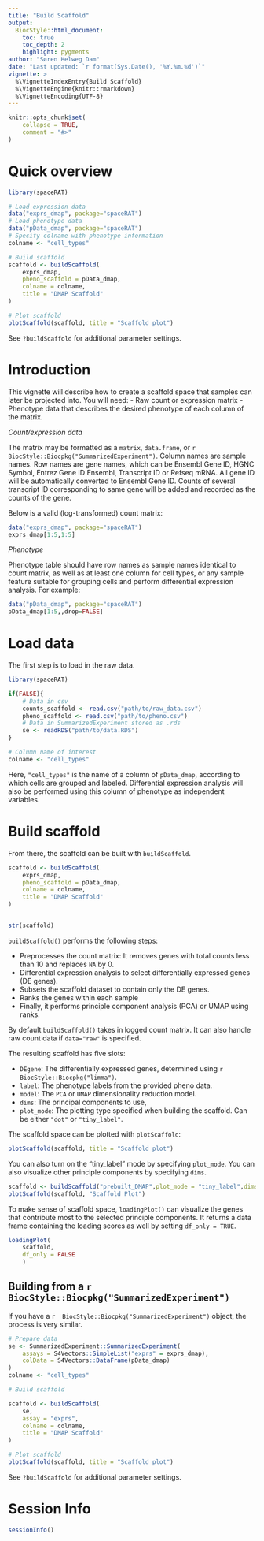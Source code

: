 ```yaml
---
title: "Build Scaffold"
output: 
  BiocStyle::html_document:
    toc: true
    toc_depth: 2
    highlight: pygments
author: "Søren Helweg Dam"
date: "Last updated: `r format(Sys.Date(), '%Y.%m.%d')`"
vignette: >
  %\VignetteIndexEntry{Build Scaffold}
  %\VignetteEngine{knitr::rmarkdown}
  %\VignetteEncoding{UTF-8}
---
```


```r
knitr::opts_chunk$set(
    collapse = TRUE,
    comment = "#>"
)
```

# Quick overview


```r
library(spaceRAT)

# Load expression data
data("exprs_dmap", package="spaceRAT")
# Load phenotype data
data("pData_dmap", package="spaceRAT")
# Specify colname with phenotype information
colname <- "cell_types"

# Build scaffold
scaffold <- buildScaffold(
    exprs_dmap, 
    pheno_scaffold = pData_dmap,
    colname = colname,
    title = "DMAP Scaffold"
)

# Plot scaffold
plotScaffold(scaffold, title = "Scaffold plot")
```

See `?buildScaffold` for additional parameter settings.


# Introduction

This vignette will describe how to create a scaffold space
that samples can later be projected into.
You will need:
- Raw count or expression matrix 
- Phenotype data that describes the desired phenotype of each
column of the matrix.

*Count/expression data*

The matrix may be formatted as a `matrix`, `data.frame`,
or `r  BiocStyle::Biocpkg("SummarizedExperiment")`.
Column names are sample names. Row names are gene names,
which can be Ensembl Gene ID, HGNC Symbol, Entrez Gene ID Ensembl,
Transcript ID or Refseq mRNA. All gene ID will be automatically converted to
Ensembl Gene ID. Counts of several transcript ID corresponding to same gene
will be added and recorded as the counts of the gene.

Below is a valid (log-transformed) count matrix:
```r
data("exprs_dmap", package="spaceRAT")
exprs_dmap[1:5,1:5]
```


*Phenotype*

Phenotype table should have row names as sample names identical to count matrix,
as well as at least one column for cell types, or any sample feature
suitable for grouping cells and perform differential expression analysis.
For example:

```r
data("pData_dmap", package="spaceRAT")
pData_dmap[1:5,,drop=FALSE]
```


# Load data

The first step is to load in the raw data.

```r
library(spaceRAT)

if(FALSE){
    # Data in csv
    counts_scaffold <- read.csv("path/to/raw_data.csv")
    pheno_scaffold <- read.csv("path/to/pheno.csv")
    # Data in SummarizedExperiment stored as .rds
    se <- readRDS("path/to/data.RDS")
}

# Column name of interest
colname <- "cell_types"
```
Here, `"cell_types"` is the name of a column of `pData_dmap`,
according to which cells are grouped and labeled.
Differential expression analysis will also be performed using this
column of phenotype as independent variables. 

# Build scaffold

From there, the scaffold can be built with `buildScaffold`.

```r
scaffold <- buildScaffold(
    exprs_dmap,
    pheno_scaffold = pData_dmap,
    colname = colname,
    title = "DMAP Scaffold"
)


str(scaffold)
```

`buildScaffold()` performs the following steps:

- Preprocesses the count matrix: It removes genes with total counts
less than 10 and replaces `NA` by 0.
- Differential expression analysis to select 
differentially expressed genes (DE genes).
- Subsets the scaffold dataset to contain only the DE genes.
- Ranks the genes within each sample
- Finally, it performs principle component analysis (PCA) or UMAP using ranks.

By default `buildScaffold()` takes in logged count matrix.
It can also handle raw count data if `data="raw"` is specified. 

The resulting scaffold has five slots:

- `DEgene`: The differentially expressed genes, determined using
`r  BiocStyle::Biocpkg("limma")`.
- `label`: The phenotype labels from the provided pheno data.
- `model`: The `PCA` or `UMAP` dimensionality reduction model.
- `dims`: The principal components to use,
- `plot_mode`: The plotting type specified when building the scaffold.
Can be either `"dot"` or `"tiny_label"`.


The scaffold space can be plotted with `plotScaffold`:

```r
plotScaffold(scaffold, title = "Scaffold plot")
```

You can also turn on the "tiny_label" mode by specifying `plot_mode`.
You can also visualize other principle components by specifying `dims`.  
```r
scaffold <- buildScaffold("prebuilt_DMAP",plot_mode = "tiny_label",dims=c(3,4))
plotScaffold(scaffold, "Scaffold Plot")
```

To make sense of scaffold space, `loadingPlot()` can visualize the genes
that contribute most to the
selected principle components. It returns a data frame containing
the loading scores as well by setting `df_only = TRUE`.
```r
loadingPlot(
    scaffold,
    df_only = FALSE
    )
```


## Building from a `r  BiocStyle::Biocpkg("SummarizedExperiment")`

If you have a `r  BiocStyle::Biocpkg("SummarizedExperiment")` object,
the process is very similar.

```r
# Prepare data
se <- SummarizedExperiment::SummarizedExperiment(
    assays = S4Vectors::SimpleList("exprs" = exprs_dmap),
    colData = S4Vectors::DataFrame(pData_dmap)
)
colname <- "cell_types"

# Build scaffold

scaffold <- buildScaffold(
    se,
    assay = "exprs",
    colname = colname,
    title = "DMAP Scaffold"
)

# Plot scaffold
plotScaffold(scaffold, title = "Scaffold plot")
```

See `?buildScaffold` for additional parameter settings.

# Session Info

```r
sessionInfo()
```
